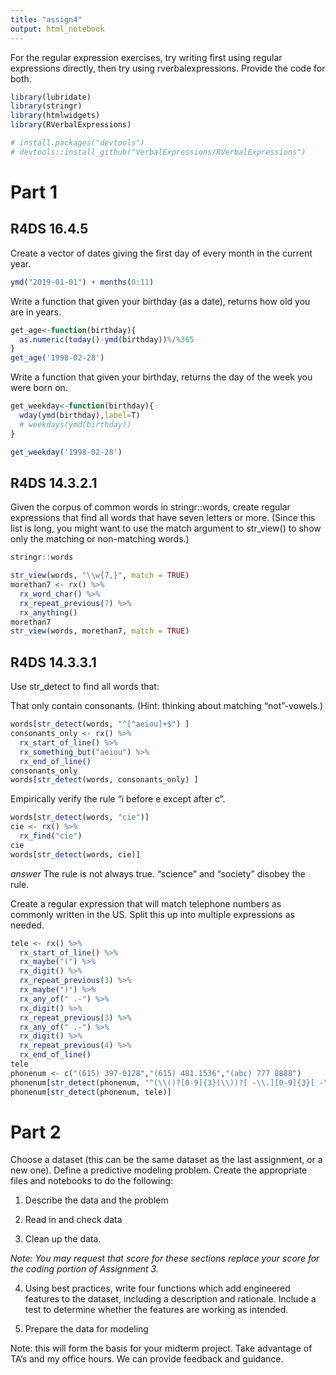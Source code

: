 ```yaml
---
title: "assign4"
output: html_notebook
---
```



For the regular expression exercises, try writing first using regular expressions directly, then try using rverbalexpressions. Provide the code for both. 

```r
library(lubridate)
library(stringr)
library(htmlwidgets)
library(RVerbalExpressions)

# install.packages("devtools")
# devtools::install_github("VerbalExpressions/RVerbalExpressions")
```

# Part 1

## R4DS 16.4.5

Create a vector of dates giving the first day of every month in the current year. 


```r
ymd("2019-01-01") + months(0:11)
```

Write a function that given your birthday (as a date), returns how old you are in years.
```r
get_age<-function(birthday){
  as.numeric(today()-ymd(birthday))%/%365
}
get_age('1998-02-28')
```





Write a function that given your birthday, returns the day of the week you were born on. 


```r
get_weekday<-function(birthday){
  wday(ymd(birthday),label=T)
  # weekdays(ymd(birthday))
}

get_weekday('1998-02-28')
```


## R4DS 14.3.2.1

Given the corpus of common words in stringr::words, create regular expressions that find all words that have seven letters or more. (Since this list is long, you might want to use the match argument to str_view() to show only the matching or non-matching words.)


```r
stringr::words
```


```r
str_view(words, "\\w{7,}", match = TRUE)
morethan7 <- rx() %>%
  rx_word_char() %>%
  rx_repeat_previous(7) %>%
  rx_anything()
morethan7
str_view(words, morethan7, match = TRUE)
```

## R4DS 14.3.3.1

Use str_detect to find all words that:

That only contain consonants. (Hint: thinking about matching “not”-vowels.)

```r
words[str_detect(words, "^[^aeiou]+$") ]
consonants_only <- rx() %>%
  rx_start_of_line() %>%
  rx_something_but("aeiou") %>%
  rx_end_of_line()
consonants_only
words[str_detect(words, consonants_only) ]
```

Empirically verify the rule “i before e except after c”.


```r
words[str_detect(words, "cie")]
cie <- rx() %>%
  rx_find("cie")
cie
words[str_detect(words, cie)]
```
*answer* The rule is not always true. "science" and "society" disobey the rule.




Create a regular expression that will match telephone numbers as commonly written in the US. Split this up into multiple expressions as needed.


```r
tele <- rx() %>%
  rx_start_of_line() %>%
  rx_maybe("(") %>%
  rx_digit() %>%
  rx_repeat_previous(3) %>%
  rx_maybe(")") %>%
  rx_any_of(" .-") %>%
  rx_digit() %>%
  rx_repeat_previous(3) %>%
  rx_any_of(" .-") %>%
  rx_digit() %>%
  rx_repeat_previous(4) %>%
  rx_end_of_line() 
tele
phonenum <- c("(615) 397-0128","(615) 481.1536","(abc) 777 8888")
phonenum[str_detect(phonenum, "^(\\()?[0-9]{3}(\\))?[ -\\.][0-9]{3}[ -\\.][0-9]{4}$")]
phonenum[str_detect(phonenum, tele)]
```




# Part 2


Choose a dataset (this can be the same dataset as the last assignment, or a new one). Define a predictive modeling problem. Create the appropriate files and notebooks to do the following:

1. Describe the data and the problem

2. Read in and check data

2. Clean up the data. 

*Note: You may request that score for these sections replace your score for the coding portion of Assignment 3.*

4. Using best practices, write four functions which add engineered features to the dataset, including a description and rationale. Include a test to determine whether the features are working as intended. 

5. Prepare the data for modeling

Note: this will form the basis for your midterm project. Take advantage of TA's and my office hours. We can provide feedback and guidance. 

